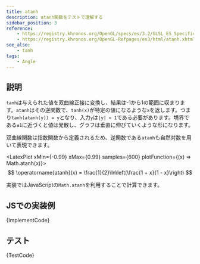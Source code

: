```yaml
---
title: atanh
description: atanh関数をテストで理解する
sidebar_position: 3
reference:
    - https://registry.khronos.org/OpenGL/specs/es/3.2/GLSL_ES_Specification_3.20.html#angle-and-trigonometry-functions
    - https://registry.khronos.org/OpenGL-Refpages/es3/html/atanh.xhtml
see_also:
    - tanh
tags:
    - Angle
---
```



## 説明

`tanh`は与えられた値を双曲線正接に変換し、結果は-1から1の範囲に収まります。`atanh`はその逆関数で、`tanh(x)`が特定の値になるような`x`を返します。つまり`tanh(atanh(y)) = y`となり、入力`y`は`|y| < 1`である必要があります。境界である`±1`に近づくと値は発散し、グラフは垂直に伸びていくような形になります。

双曲線関数は指数関数から定義されるため、逆関数である`atanh`も自然対数を用いて表現できます。

<LatexPlot xMin={-0.99} xMax={0.99} samples={600} plotFunction={(x) => Math.atanh(x)}>
$$
\operatorname{atanh}(x) = \frac{1}{2}\ln\left(\frac{1 + x}{1 - x}\right)
$$
</LatexPlot>

実装ではJavaScriptの`Math.atanh`を利用することで計算できます。

## JSでの実装例

<CodeBlock language="ts">{ImplementCode}</CodeBlock>

## テスト

<CodeBlock language="js">{TestCode}</CodeBlock>
